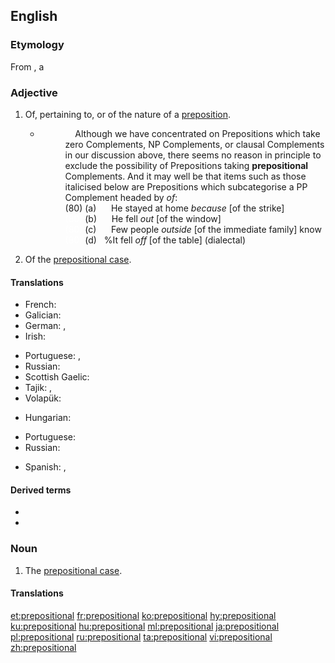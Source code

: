 ==English==

===Etymology===
From {{etyl|la|en}} {{m|la|praepositiō||a setting before, a preposition}}, <!--{{term|pre-}}, from {{etyl|la|en}} {{term/t|la|prae|præ-|before}}; + {{term|position}}, from {{etyl|fro|en}} {{term|position|lang=fro}}, from Latin {{term/t|la|positiō||placing, putting}}, from ''posit-'', past participle of {{term|ponere}} (to lay, put, place, set), from Proto-Indo-European *''po-s(i)nere'', from *''apo-'' (off, away) + *''sinere''' (to leave, to let); + adjective suffix {{term|-al}} from Latin {{term|-alis}}.--> a {{calque|la|grc|πρόθεσις||a setting before, preposition (grammar)|nocap=1}} {{suffix||al|lang=en}}

===Adjective===
{{en-adj|-}}

# Of, pertaining to, or of the nature of a [[preposition]].
#* {{quote-book|year=1988|author=Andrew Radford|title=Transformational grammar: a first course|location=Cambridge, UK|publisher=Cambridge University Press|page=364|chapter=7}}
#*: &nbsp;&nbsp;&nbsp;&nbsp;Although we have concentrated on Prepositions which take zero Complements, NP Complements, or clausal Complements in our discussion above, there seems no reason in principle to exclude the possibility of Prepositions taking '''prepositional''' Complements. And it may well be that items such as those italicised below are Prepositions which subcategorise a PP Complement headed by ''of'':<br> (80) (a) &nbsp;&nbsp;&nbsp;&nbsp; He stayed at home ''because'' [of the strike]<br> <font color=white>(80)</font> (b) &nbsp;&nbsp;&nbsp;&nbsp; He fell ''out'' [of the window]<br> <font color=white>(80)</font> (c) &nbsp;&nbsp;&nbsp;&nbsp; Few people ''outside'' [of the immediate family] know<br> <font color=white>(80)</font> (d) &nbsp;&nbsp;%It fell ''off'' [of the table] (dialectal)
# {{lb|en|grammar}} Of the [[prepositional case]].

====Translations====
{{trans-top|of, pertaining to, or of the nature of a preposition}}
* French: {{t+|fr|prépositionnel}}
* Galician: {{t|gl|preposicional}}
* German: {{t+|de|präpositional}}, {{t|de|vorwörtlich}}
* Irish: {{t|ga|réamhfhoclach}}
{{trans-mid}}
* Portuguese: {{t+|pt|preposicional}}, {{t+|pt|prepositivo}}
* Russian: {{t+|ru|предло́жный}}
* Scottish Gaelic: {{t|gd|roimhearach}}
* Tajik: {{t|tg|пешоянддор|sc=Cyrl}}, {{t|tg|пешоянд|sc=Cyrl}}
* Volapük: {{t|vo|präpodik}}
{{trans-bottom}}

{{trans-top|of the prepositional case}}
* Hungarian: {{t|hu|elöljárós}}
{{trans-mid}}
* Portuguese: {{t+|pt|preposicional}}
* Russian: {{t+|ru|предло́жный}}
{{trans-bottom}}

{{checktrans-top}}
{{trans-mid}}
* Spanish: {{t-check|es|preposicional}}, {{t-check|es|prepositivo}}
{{trans-bottom}}

====Derived terms====
* {{l|en|prepositional case}}
* {{l|en|prepositionally}}

===Noun===
{{en-noun}}

# {{lb|en|grammar}} The [[prepositional case]].

====Translations====
{{trans-see|the prepositional case|prepositional case}}

[[et:prepositional]]
[[fr:prepositional]]
[[ko:prepositional]]
[[hy:prepositional]]
[[ku:prepositional]]
[[hu:prepositional]]
[[ml:prepositional]]
[[ja:prepositional]]
[[pl:prepositional]]
[[ru:prepositional]]
[[ta:prepositional]]
[[vi:prepositional]]
[[zh:prepositional]]